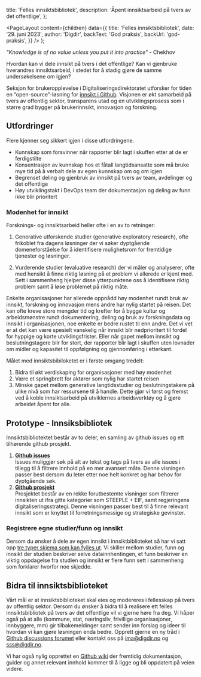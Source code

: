
  title: 'Felles innsiktsbibliotek',
  description: 'Åpent innsiktsarbeid på tvers av det offentlige',
};

  <PageLayout
    content={children}
    data={{
      title: 'Felles innsiktsbibliotek',
      date: '29. juni 2023',
      author: 'Digdir',
      backText: 'God praksis',
      backUrl: 'god-praksis',
    }}
  />
);

_"Knowledge is of no value unless you put it into practice"_ - Chekhov

Hvordan kan vi dele innsikt på tvers i det offentlige? Kan vi gjenbruke hverandres innsiktsarbeid, i stedet for å stadig gjøre de samme undersøkelsene om igjen?

Seksjon for brukeropplevelse i Digitaliseringsdirektoratet utforsker for tiden en “open-source”-løsning for [innsikt i Github](https://github.com/digdir/innsiktsbibliotek). Visjonen er økt samarbeid på tvers av offentlig sektor, transparens utad og en utviklingsprosess som i større grad bygger på brukerinnsikt, innovasjon og forskning.

## Utfordringer

Flere kjenner seg sikkert igjen i disse utfordringene.

- Kunnskap som forsvinner når rapporter blir lagt i skuffen etter at de er ferdigstilte
- Konsentrasjon av kunnskap hos et fåtall langtidsansatte som må bruke mye tid på å verbalt dele av egen kunnskap om og om igjen
- Begrenset deling og gjenbruk av innsikt på tvers av team, avdelinger og det offentlige
- Høy utviklingstakt i DevOps team der dokumentasjon og deling av funn ikke blir prioritert

### Modenhet for innsikt

Forsknings- og innsiktsarbeid heller ofte i en av to retninger:

1. Generative utforskende studier (generative exploratory research), ofte frikoblet fra dagens løsninger der vi søker dyptgående domeneforståelse for å identifisere mulighetsrom for fremtidige tjenester og løsninger.

2. Vurderende studier (evaluative research) der vi måler og analyserer, ofte med hensikt å finne riktig løsning på et problem vi allerede er kjent med. Sett i sammenheng hjelper disse ytterpunktene oss å identifisere riktig problem samt å løse problemet på riktig måte.

Enkelte organisasjoner har allerede oppnådd høy modenhet rundt bruk av innsikt, forskning og innovasjon mens andre har nylig startet på reisen. Det kan ofte kreve store mengder tid og krefter for å bygge kultur og arbeidsmønstre rundt dokumentering, deling og bruk av forskningsdata og innsikt i organisasjonen, noe enkelte er bedre rustet til enn andre. Det vi vet er at det kan være spesielt vanskelig når innsikt blir nedprioritert til fordel for hyppige og korte utviklingsfrister. Eller når gapet mellom innsikt og beslutningstagere blir for stort, der rapporter blir lagt i skuffen uten lovnader om midler og kapasitet til oppfølgning og gjennomføring i etterkant.

Målet med innsiktsbibiloketet er i første omgang tredelt:

1. Bidra til økt verdiskaping for organisasjoner med høy modenhet
2. Være et springbrett for aktører som nylig har startet reisen
3. Minske gapet mellom generative langtidsstudier og beslutningstakere på ulike nivå som har ressursene til å handle. Dette gjør vi først og fremst ved å koble innsiktsarbeid på utviklernes arbeidsverktøy og å gjøre arbeidet åpent for alle.

## Prototype - Innsiksbibliotek

Innsiktsbibliotektet består av to deler, en samling av github issues og ett tilhørende github prosjekt.

1. **[Github issues](https://github.com/digdir/innsiktsbibliotek/issues)**\
   Issues muliggjør søk på alt av tekst og tags på tvers av alle issues i tillegg til å filtrere innhold på en mer avansert måte. Denne visningen passer best dersom du leter etter noe helt konkret og har behov for dyptgående søk.
2. **[Github prosjekt](https://github.com/orgs/digdir/projects/19/views/2)**\
   Prosjektet består av en rekke forutbestemte visninger som filtrerer innsikten ut ifra gitte kategorier som STEEPLE + EIF, samt regjeringens digitaliseringsstrategi. Denne visningen passer best til å finne relevant innsikt som er knyttet til forretningsmessige og strategiske gevinster.

### Registrere egne studier/funn og innsikt

Dersom du ønsker å dele av egen innsikt i innsiktbiblioteket så har vi satt opp [tre typer skjema som kan fylles ut](https://github.com/digdir/innsiktsbibliotek/issues/new/choose). Vi skiller mellom studier, funn og innsikt der studien beskriver selve datainnhentingen, et funn beskriver en viktig oppdagelse fra studien og innsikt er flere funn sett i sammenheng som forklarer hvorfor noe skjedde.

## Bidra til innsiktsbiblioteket

Vårt mål er at innsiktsbiblioteket skal eies og modereres i fellesskap på tvers av offentlig sektor. Dersom du ønsker å bidra til å realisere ett felles innsiktsbibliotek på tvers av det offentlige vil vi gjerne høre fra deg. Vi håper også på at alle (kommune, stat, næringsliv, frivillige organisasjoner, innbyggere, mm) gir tilbakemeldinger samt sender inn forslag og ideer til hvordan vi kan gjøre løsningen enda bedre. Opprett gjerne en ny tråd i [Github discussions forumet](https://github.com/digdir/innsiktsbibliotek/discussions) eller kontakt oss på ima@digdir.no og sss@digdir.no.

Vi har også nylig opprettet en [Github wiki](https://github.com/digdir/innsiktsbibliotek/wiki) der fremtidig dokumentasjon, guider og annet relevant innhold kommer til å ligge og bli oppdatert på veien videre.
